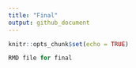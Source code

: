 ```yaml
---
title: "Final"
output: github_document
---
```


```r
knitr::opts_chunk$set(echo = TRUE)

RMD file for final
```

